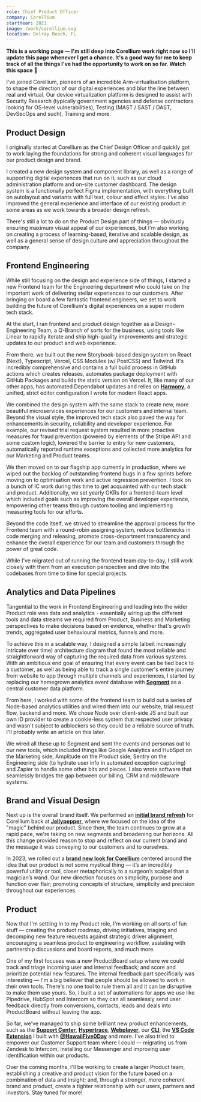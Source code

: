 ```yaml
---
role: Chief Product Officer
company: Corellium
startYear: 2021
image: /work/corellium.svg
location: Delray Beach, FL
---
```


**This is a working page — I'm still deep into Corellium work right now so I'll update this page whenever I get a chance. It's a good way for me to keep track of all the things I've had the opportunity to work on so far. Watch this space 👀**

I've joined Corellium, pioneers of an incredible Arm-virtualisation platform, to shape the direction of our digital experiences and blur the line between real and virtual. Our device virtualization platform is designed to assist with Security Research (typically government agencies and defense contractors looking for OS-level vulnerabilities), Testing (MAST / SAST / DAST, DevSecOps and such), Training and more.

## Product Design

I originally started at Corellium as the Chief Design Officer and quickly got to work laying the foundations for strong and coherent visual languages for our product design and brand.

I created a new design system and component library, as well as a range of supporting digital experiences that run on it, such as our cloud administration platform and on-site customer dashboard. The design system is a functionally perfect Figma implementation, with everything built on autolayout and variants with full text, colour and effect styles. I've also improved the general experience and interface of our existing product in some areas as we work towards a broader design refresh.

There's still a lot to do on the Product Design part of things — obviously ensuring maximum visual appeal of our experiences, but I'm also working on creating a process of learning-based, iterative and scalable design, as well as a general sense of design culture and appreciation throughout the company.

## Frontend Engineering

While still focusing on the design and experience side of things, I started a new Frontend team for the Engineering department who could take on the important work of delivering stellar experiences to our customers. After bringing on board a few fantastic frontend engineers, we set to work building the future of Corellium's digital experiences on a super modern tech stack.

At the start, I ran frontend and product design together as a Design-Engineering Team, a Q-Branch of sorts for the business, using tools like Linear to rapidly iterate and ship high-quality improvements and strategic updates to our product and web experience.

From there, we built out the new Storybook-based design system on React (Next), Typescript, Vercel, CSS Modules (w/ PostCSS) and Tailwind. It's incredibly comprehensive and contains a full build process in GitHub actions which creates releases, automates package deployment with GitHub Packages and builds the static version on Vercel. It, like many of our other apps, has automated Dependabot updates and relies on **[Harmony](https://github.com/haydenbleasel/harmony)**, a unified, strict editor configuration I wrote for modern React apps.

We combined the design system with the same stack to create new, more beautiful microservices experiences for our customers and internal team. Beyond the visual style, the improved tech stack also paved the way for enhancements in security, reliability and developer experience. For example, our revised trial request system resulted in more proactive measures for fraud prevention (powered by elements of the Stripe API and some custom logic), lowered the barrier to entry for new customers, automatically reported runtime exceptions and collected more analytics for our Marketing and Product teams.

We then moved on to our flagship app currently in production, where we wiped out the backlog of outstanding frontend bugs in a few sprints before moving on to optimisation work and active regression prevention. I took on a bunch of IC work during this time to get acquainted with our tech stack and product. Additionally, we set yearly OKRs for a frontend-team level which included goals such as improving the overall developer experience, empowering other teams through custom tooling and implementing measuring tools for our efforts.

Beyond the code itself, we strived to streamline the approval process for the Frontend team with a round-robin assigning system, reduce bottlenecks in code merging and releasing, promote cross-department transparency and enhance the overall experience for our team and customers through the power of great code.

While I've migrated out of running the frontend team day-to-day, I still work closely with them from an execution perspective and dive into the codebases from time to time for special projects.

## Analytics and Data Pipelines

Tangential to the work in Frontend Engineering and leading into the wider Product role was data and analytics - essentially wiring up the different tools and data streams we required from Product, Business and Marketing perspectives to make decisions based on evidence, whether that's growth trends, aggregated user behavioural metrics, funnels and more.

To achieve this in a scalable way, I designed a simple (albeit increasingly intricate over time) architecture diagram that found the most reliable and straightforward way of capturing the required data from various systems. With an ambitious end goal of ensuring that every event can be tied back to a customer, as well as being able to track a single customer's entire journey from website to app through multiple channels and experiences, I started by replacing our homegrown analytics event database with **[Segment](https://segment.com/)** as a central customer data platform.

From here, I worked with some of the frontend team to build out a series of Node-based analytics utilities and wired them into our website, trial request flow, backend and more. We chose Node over client-side JS and built our own ID provider to create a cookie-less system that respected user privacy and wasn't subject to adblockers so they could be a reliable source of truth. I'll probably write an article on this later.

We wired all these up to Segment and sent the events and personas out to our new tools, which included things like Google Analytics and HubSpot on the Marketing side, Amplitude on the Product side, Sentry on the Engineering side (to hydrate user info in automated exception capturing) and Zapier to handle some other bits and pieces. I also wrote software that seamlessly bridges the gap between our billing, CRM and middleware systems.

## Brand and Visual Design

Next up is the overall brand itself. We performed an **[initial brand refresh](https://jellypepper.com/work/corellium)** for Corellium back at **[Jellypepper](https://haydenbleasel.com/work/jellypepper)**, where we focused on the idea of the "magic" behind our product. Since then, the team continues to grow at a rapid pace, we're taking on new segments and broadening our horizons. All this change provided reason to stop and reflect on our current brand and the message it was conveying to our customers and to ourselves.

In 2023, we rolled out a **[brand new look for Corellium](https://www.corellium.com/blog/a-brief-look-at-the-new-corellium)** centered around the idea that our product is not some mystical thing — it’s an incredibly powerful utility or tool, closer metaphorically to a surgeon’s scalpel than a magician’s wand. Our new direction focuses on simplicity, purpose and function over flair; promoting concepts of structure, simplicity and precision throughout our experiences.

## Product

Now that I'm settling in to my Product role, I'm working on all sorts of fun stuff — creating the product roadmap, driving initiatives, triaging and decomping new feature requests against strategic driver alignment, encouraging a seamless product to engineering workflow, assisting with partnership discussions and board reports, and much more.

One of my first focuses was a new ProductBoard setup where we could track and triage incoming user and internal feedback; and score and prioritize potential new features. The internal feedback part specifically was interesting — I'm a big believer that people should be allowed to work in their own tools. There's no one tool to rule them all and it can be disruptive to make them use yours. So, I built a set of automations for apps we use like Pipedrive, HubSpot and Intercom so they can all seamlessly send user feedback directly from conversions, contacts, leads and deals into ProductBoard without leaving the app.

So far, we've managed to ship some brilliant new product enhancements, such as the **[Support Center](https://support.corellium.com/)**, **[Hypertrace](https://support.corellium.com/features/hypertrace)**, **[Webplayer](https://support.corellium.com/webplayer)**, our **[CLI](https://support.corellium.com/cli)**, the **[VS Code Extension](https://marketplace.visualstudio.com/items?itemName=corellium.corellium-vscode)** I built with **[@HawaiiFive0Day](https://twitter.com/HawaiiFive0day)** and more. I've also tried to empower our Customer Support team where I could — migrating us from Zendesk to Intercom, installing our Messenger and improving user identification within our products.

Over the coming months, I'll be working to create a larger Product team, establishing a creative and product vision for the future based on a combination of data and insight; and, through a stronger, more coherent brand and product, create a tighter relationship with our users, partners and investors. Stay tuned for more!
